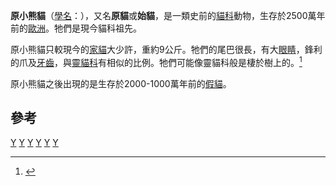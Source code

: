 {{Automatic taxobox
| taxon = Proailurus
| fossil_range = {{Fossil range|25}}
| image = Proailurus lemanensis skull.jpg
| image_caption = 
| authority = Filhol, 1879
| type_species = †''Proailurus lemanensis''
| type_species_authority = (Filhol, 1879)
| subdivision_ranks = 种
| subdivision =
* †''Proailurus bourbonnensis'' <small>(Peigne, 1999)</small>
* †''Proailurus lemanensis'' <small>(Filhol, 1879)</small>
* †''Proailurus major'' <small>(Peigne, 1999)</small>
}}
'''原小熊貓'''（[[學名|學名]]：''{{lang|la|Proailurus}}''），又名'''原貓'''或'''始貓'''，是一類史前的[[貓科|貓科]]動物，生存於2500萬年前的[[歐洲|歐洲]]。牠們是現今貓科祖先。

原小熊貓只較現今的[[家貓|家貓]]大少許，重約9公斤。牠們的尾巴很長，有大[[眼睛|眼睛]]，鋒利的爪及[[牙齒|牙齒]]，與[[靈貓科|靈貓科]]有相似的比例。牠們可能像靈貓科般是棲於樹上的。<ref name=turner1997>{{cite book en |last=Turner |first=Alan |year=1997 |title= The Big Cats and their fossil relatives|url=https://archive.org/details/bigcatstheirfoss00turn |publisher= Columbia University Press|location=New York|pages= [https://archive.org/details/bigcatstheirfoss00turn/page/n42 25]|isbn= 0-231-10228-3}}</ref>

原小熊貓之後出現的是生存於2000-1000萬年前的[[假貓|假貓]]。

== 參考 ==
{{reflist}}
{{已滅絕貓科}}
{{Taxonbar|from=Q132036}}

[[Category:古動物|Y]]
[[Category:原小熊貓亞科|Y]]
[[Category:漸新世哺乳類|Y]]
[[Category:中新世哺乳類|Y]]
[[Category:歐洲史前哺乳動物|Y]]
[[Category:1879年描述的分类群|Y]]
